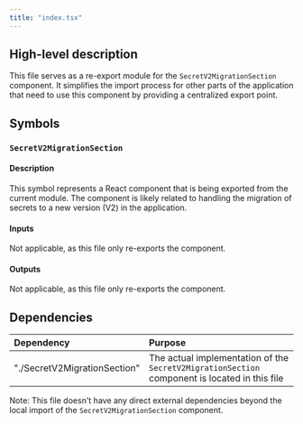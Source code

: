 ```yaml
---
title: "index.tsx"
---
```


## High-level description
This file serves as a re-export module for the `SecretV2MigrationSection` component. It simplifies the import process for other parts of the application that need to use this component by providing a centralized export point.

## Symbols

### `SecretV2MigrationSection`
#### Description
This symbol represents a React component that is being exported from the current module. The component is likely related to handling the migration of secrets to a new version (V2) in the application.

#### Inputs
Not applicable, as this file only re-exports the component.

#### Outputs
Not applicable, as this file only re-exports the component.

## Dependencies
| Dependency | Purpose |
|:-----------|:--------|
| "./SecretV2MigrationSection" | The actual implementation of the `SecretV2MigrationSection` component is located in this file |

Note: This file doesn't have any direct external dependencies beyond the local import of the `SecretV2MigrationSection` component.